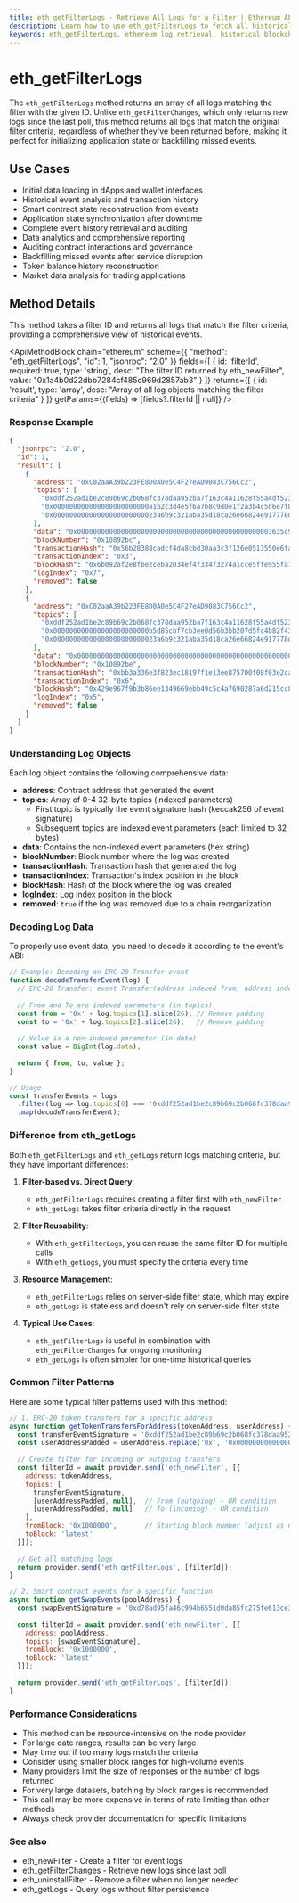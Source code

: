 ```yaml
---
title: eth_getFilterLogs - Retrieve All Logs for a Filter | Ethereum API Methods
description: Learn how to use eth_getFilterLogs to fetch all historical logs matching a filter's criteria in one request - essential for event analysis and initial data loading in dApps.
keywords: eth_getFilterLogs, ethereum log retrieval, historical blockchain events, filter based query, smart contract logs, complete event history, filter log extraction, event backfilling, token transfers, blockchain data
---
```


# eth_getFilterLogs

The `eth_getFilterLogs` method returns an array of all logs matching the filter with the given ID. Unlike `eth_getFilterChanges`, which only returns new logs since the last poll, this method returns all logs that match the original filter criteria, regardless of whether they've been returned before, making it perfect for initializing application state or backfilling missed events.

## Use Cases

- Initial data loading in dApps and wallet interfaces
- Historical event analysis and transaction history
- Smart contract state reconstruction from events
- Application state synchronization after downtime
- Complete event history retrieval and auditing
- Data analytics and comprehensive reporting
- Auditing contract interactions and governance
- Backfilling missed events after service disruption
- Token balance history reconstruction
- Market data analysis for trading applications

## Method Details

This method takes a filter ID and returns all logs that match the filter criteria, providing a comprehensive view of historical events.

<ApiMethodBlock
  chain="ethereum"
  scheme={{
    "method": "eth_getFilterLogs",
    "id": 1,
    "jsonrpc": "2.0"
  }}
  fields={[
    {
      id: 'filterId',
      required: true,
      type: 'string',
      desc: "The filter ID returned by eth_newFilter",
      value: "0x1a4b0d22dbb7284cf485c969d2857ab3"
    }
  ]}
  returns={[
    {
      id: 'result',
      type: 'array',
      desc: "Array of all log objects matching the filter criteria"
    }
  ]}
  getParams={(fields) => [fields?.filterId || null]}
/>

### Response Example

```json
{
  "jsonrpc": "2.0",
  "id": 1,
  "result": [
    {
      "address": "0xC02aaA39b223FE8D0A0e5C4F27eAD9083C756Cc2",
      "topics": [
        "0xddf252ad1be2c89b69c2b068fc378daa952ba7f163c4a11628f55a4df523b3ef",
        "0x000000000000000000000000a1b2c3d4e5f6a7b8c9d0e1f2a3b4c5d6e7f8a9b0",
        "0x00000000000000000000000023a6b9c321aba35d18ca26e66824e917778d9d2b"
      ],
      "data": "0x0000000000000000000000000000000000000000000000003635c9adc5dea00000",
      "blockNumber": "0x10892bc",
      "transactionHash": "0x56b28388cadcf4da8cbd30aa3c3f126e0513550e6fab6fc20992f3e1435846c8",
      "transactionIndex": "0x3",
      "blockHash": "0x6b092af2e8fbe2ceba2034ef4f334f3274a1cce5ffe955fa1895565d9278dac7",
      "logIndex": "0x7",
      "removed": false
    },
    {
      "address": "0xC02aaA39b223FE8D0A0e5C4F27eAD9083C756Cc2",
      "topics": [
        "0xddf252ad1be2c89b69c2b068fc378daa952ba7f163c4a11628f55a4df523b3ef",
        "0x000000000000000000000000b5d85cbf7cb3ee0d56b3bb207d5fc4b82f43f511",
        "0x00000000000000000000000023a6b9c321aba35d18ca26e66824e917778d9d2b"
      ],
      "data": "0x00000000000000000000000000000000000000000000000000000000007a1200",
      "blockNumber": "0x10892be",
      "transactionHash": "0xbb3a336e3f823ec18197f1e13ee875700f08f03e2cab75f0d0b118dabb44cba0",
      "transactionIndex": "0x6",
      "blockHash": "0x429e967f9b3b86ee1349669ebb49c5c4a7690287a6d215cc8d7e07d891823d33",
      "logIndex": "0x5",
      "removed": false
    }
  ]
}
```

### Understanding Log Objects

Each log object contains the following comprehensive data:

- **address**: Contract address that generated the event
- **topics**: Array of 0-4 32-byte topics (indexed parameters)
  - First topic is typically the event signature hash (keccak256 of event signature)
  - Subsequent topics are indexed event parameters (each limited to 32 bytes)
- **data**: Contains the non-indexed event parameters (hex string)
- **blockNumber**: Block number where the log was created
- **transactionHash**: Transaction hash that generated the log
- **transactionIndex**: Transaction's index position in the block
- **blockHash**: Hash of the block where the log was created
- **logIndex**: Log index position in the block
- **removed**: `true` if the log was removed due to a chain reorganization

### Decoding Log Data

To properly use event data, you need to decode it according to the event's ABI:

```javascript
// Example: Decoding an ERC-20 Transfer event
function decodeTransferEvent(log) {
  // ERC-20 Transfer: event Transfer(address indexed from, address indexed to, uint256 value)
  
  // From and To are indexed parameters (in topics)
  const from = '0x' + log.topics[1].slice(26); // Remove padding
  const to = '0x' + log.topics[2].slice(26);   // Remove padding
  
  // Value is a non-indexed parameter (in data)
  const value = BigInt(log.data);
  
  return { from, to, value };
}

// Usage
const transferEvents = logs
  .filter(log => log.topics[0] === '0xddf252ad1be2c89b69c2b068fc378daa952ba7f163c4a11628f55a4df523b3ef')
  .map(decodeTransferEvent);
```

### Difference from eth_getLogs

Both `eth_getFilterLogs` and `eth_getLogs` return logs matching criteria, but they have important differences:

1. **Filter-based vs. Direct Query**:
   - `eth_getFilterLogs` requires creating a filter first with `eth_newFilter`
   - `eth_getLogs` takes filter criteria directly in the request

2. **Filter Reusability**:
   - With `eth_getFilterLogs`, you can reuse the same filter ID for multiple calls
   - With `eth_getLogs`, you must specify the criteria every time

3. **Resource Management**:
   - `eth_getFilterLogs` relies on server-side filter state, which may expire
   - `eth_getLogs` is stateless and doesn't rely on server-side filter state

4. **Typical Use Cases**:
   - `eth_getFilterLogs` is useful in combination with `eth_getFilterChanges` for ongoing monitoring
   - `eth_getLogs` is often simpler for one-time historical queries

### Common Filter Patterns

Here are some typical filter patterns used with this method:

```javascript
// 1. ERC-20 token transfers for a specific address
async function getTokenTransfersForAddress(tokenAddress, userAddress) {
  const transferEventSignature = '0xddf252ad1be2c89b69c2b068fc378daa952ba7f163c4a11628f55a4df523b3ef';
  const userAddressPadded = userAddress.replace('0x', '0x000000000000000000000000');
  
  // Create filter for incoming or outgoing transfers
  const filterId = await provider.send('eth_newFilter', [{
    address: tokenAddress,
    topics: [
      transferEventSignature,
      [userAddressPadded, null],  // From (outgoing) - OR condition
      [userAddressPadded, null]   // To (incoming) - OR condition
    ],
    fromBlock: '0x1000000',       // Starting block number (adjust as needed)
    toBlock: 'latest'
  }]);
  
  // Get all matching logs
  return provider.send('eth_getFilterLogs', [filterId]);
}

// 2. Smart contract events for a specific function
async function getSwapEvents(poolAddress) {
  const swapEventSignature = '0xd78ad95fa46c994b6551d0da85fc275fe613ce37657fb8d5e3d130840159d822';
  
  const filterId = await provider.send('eth_newFilter', [{
    address: poolAddress,
    topics: [swapEventSignature],
    fromBlock: '0x1000000',
    toBlock: 'latest'
  }]);
  
  return provider.send('eth_getFilterLogs', [filterId]);
}
```

### Performance Considerations

- This method can be resource-intensive on the node provider
- For large date ranges, results can be very large
- May time out if too many logs match the criteria
- Consider using smaller block ranges for high-volume events
- Many providers limit the size of responses or the number of logs returned
- For very large datasets, batching by block ranges is recommended
- This call may be more expensive in terms of rate limiting than other methods
- Always check provider documentation for specific limitations

### See also

- <Link to="/docs/ethereum/core-methods/eth_newFilter" title="Create event filters">eth_newFilter</Link> - Create a filter for event logs
- <Link to="/docs/ethereum/core-methods/eth_getFilterChanges" title="Get new logs since last poll">eth_getFilterChanges</Link> - Retrieve new logs since last poll
- <Link to="/docs/ethereum/core-methods/eth_uninstallFilter" title="Remove filters">eth_uninstallFilter</Link> - Remove a filter when no longer needed
- <Link to="/docs/ethereum/core-methods/eth_getLogs" title="Direct log queries">eth_getLogs</Link> - Query logs without filter persistence
